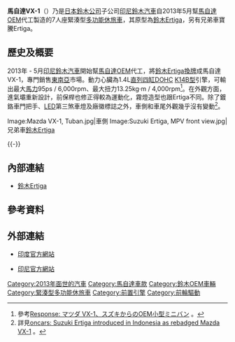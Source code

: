 '''馬自達VX-1'''（{{lang-ja|マツダ・VX-1}}）乃是[[日本|日本]][[鈴木公司|鈴木公司]]子公司[[印尼鈴木汽車|印尼鈴木汽車]]自2013年5月幫[[馬自達|馬自達]]OEM代工製造的7人座緊湊型[[多功能休旅車|多功能休旅車]]，其原型為[[鈴木Ertiga|鈴木Ertiga]]，另有兄弟車寶騰Ertiga。

== 歷史及概要 ==
{{Infobox Automobile
| image          = [[File:Mazda_VX-1,_Denpasar.jpg|200px]]<br />[[File:Mazda_VX-1,_Denpasar_(rear).jpg|200px]]
| name           = 馬自達VX-1
| aka            = 
| manufacturer   = [[印尼鈴木汽車|印尼鈴木汽車]]
| parent_company = 
| production     = 2013年迄今
| predecessor    = 
| successor      = 
| class          = 緊湊型[[多功能休旅車|多功能休旅車]]
| layout         = [[前置前驅|FF]]
| platform       = 
| body_style     = 五門[[多功能休旅車|多功能休旅車]]
| engine         = 1.4L[[直列四缸|直列四缸]]DOHC [[鈴木K族引擎#K14B型|K14B型]]引擎
| transmission   = 五速手動排檔、四速自動排檔
| wheelbase      = 2,740mm
| length         = 4,265mm
| width          = 1,695mm
| height         = 1,685mm
| weight         = 1,180kg
| ftrack         = 1,480mm
| rtrack         = 1,490mm
| fuel_economy   = 
| fuel_capacity  = 45L
| related        = [[鈴木Ertiga|鈴木Ertiga]]、寶騰Ertiga
| similar        = 
| designer       = 
}}

2013年 - 5月[[印尼鈴木汽車|印尼鈴木汽車]]開始幫[[馬自達|馬自達]]OEM代工，將[[鈴木Ertiga|鈴木Ertiga]][[换牌工程|換牌]]成馬自達VX-1，專門銷售[[東南亞|東南亞]]市場。動力心臟為1.4L[[直列四缸|直列四缸]]DOHC [[鈴木K族引擎#K14B型|K14B型]]引擎，可輸出最大[[馬力|馬力]]95ps / 6,000rpm、最大扭力13.25kg·m / 4,000rpm<ref>參考{{ja}}[http://response.jp/article/2013/09/25/207093.html Response: マツダ VX-1、スズキからのOEM小型ミニバン] {{Wayback|url=http://response.jp/article/2013/09/25/207093.html |date=20200622155621 }}。</ref>。在外觀方面，進氣壩重新設計，前保桿也修正得較為運動化，霧燈造型也跟Ertiga不同。除了鍍鉻車門把手、[[LED|LED]]第三煞車燈及廠徽標誌之外，車側和車尾外觀幾乎沒有變動<ref>詳見{{en}}[http://www.oncars.in/car-news/suzuki-ertiga-introduced-in-indonesia-as-rebadged-mazda-vx-1/4121 oncars: Suzuki Ertiga introduced in Indonesia as rebadged Mazda VX-1] {{Wayback|url=http://www.oncars.in/car-news/suzuki-ertiga-introduced-in-indonesia-as-rebadged-mazda-vx-1/4121 |date=20160304141454 }}。</ref>。

<gallery>
Image:Mazda VX-1, Tuban.jpg|車側
Image:Suzuki Ertiga, MPV front view.jpg|兄弟車[[鈴木Ertiga|鈴木Ertiga]]
</gallery>
{{-}}

== 內部連結 ==
* [[鈴木Ertiga|鈴木Ertiga]]

== 參考資料 ==
{{reflist}}

== 外部連結 ==
* {{en}}[https://web.archive.org/web/20141231062907/http://mazda.co.id/type/VX-1 印度官方網站]
* {{en}}[https://web.archive.org/web/20141231060208/http://www.stm-mazda.com/vx1.html 印尼官方網站]

[[Category:2013年面世的汽車|Category:2013年面世的汽車]]
[[Category:馬自達車款|Category:馬自達車款]]
[[Category:鈴木OEM車輛|Category:鈴木OEM車輛]]
[[Category:緊湊型多功能休旅車|Category:緊湊型多功能休旅車]]
[[Category:前置引擎|Category:前置引擎]]
[[Category:前輪驅動|Category:前輪驅動]]